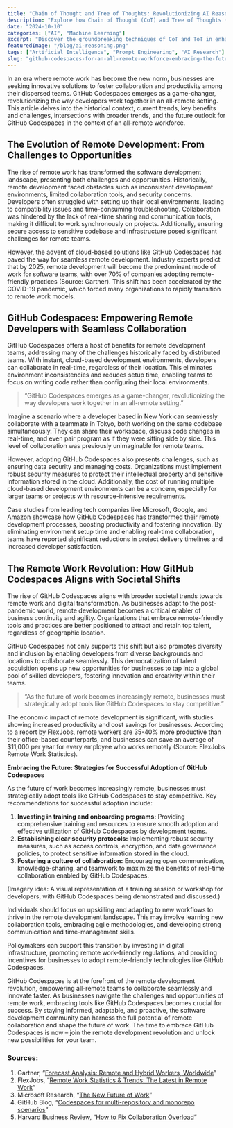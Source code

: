 ```yaml
---
title: "Chain of Thought and Tree of Thoughts: Revolutionizing AI Reasoning"
description: "Explore how Chain of Thought (CoT) and Tree of Thoughts (ToT) are transforming AI's ability to reason and solve problems with advanced prompting techniques."
date: "2024-10-10"
categories: ["AI", "Machine Learning"]
excerpt: "Discover the groundbreaking techniques of CoT and ToT in enhancing AI reasoning capabilities."
featuredImage: "/blog/ai-reasoning.png"
tags: ["Artificial Intelligence", "Prompt Engineering", "AI Research"]
slug: "github-codespaces-for-an-all-remote-workforce-embracing-the-future-of-collaborative-development"
---
```


In an era where remote work has become the new norm, businesses are seeking innovative solutions to foster collaboration and productivity among their dispersed teams. GitHub Codespaces emerges as a game-changer, revolutionizing the way developers work together in an all-remote setting. This article delves into the historical context, current trends, key benefits and challenges, intersections with broader trends, and the future outlook for GitHub Codespaces in the context of an all-remote workforce.

## The Evolution of Remote Development: From Challenges to Opportunities

The rise of remote work has transformed the software development landscape, presenting both challenges and opportunities. Historically, remote development faced obstacles such as inconsistent development environments, limited collaboration tools, and security concerns. Developers often struggled with setting up their local environments, leading to compatibility issues and time-consuming troubleshooting. Collaboration was hindered by the lack of real-time sharing and communication tools, making it difficult to work synchronously on projects. Additionally, ensuring secure access to sensitive codebase and infrastructure posed significant challenges for remote teams.

However, the advent of cloud-based solutions like GitHub Codespaces has paved the way for seamless remote development. Industry experts predict that by 2025, remote development will become the predominant mode of work for software teams, with over 70% of companies adopting remote-friendly practices (Source: Gartner). This shift has been accelerated by the COVID-19 pandemic, which forced many organizations to rapidly transition to remote work models.

## GitHub Codespaces: Empowering Remote Developers with Seamless Collaboration

GitHub Codespaces offers a host of benefits for remote development teams, addressing many of the challenges historically faced by distributed teams. With instant, cloud-based development environments, developers can collaborate in real-time, regardless of their location. This eliminates environment inconsistencies and reduces setup time, enabling teams to focus on writing code rather than configuring their local environments.

> “GitHub Codespaces emerges as a game-changer, revolutionizing the way developers work together in an all-remote setting.”

Imagine a scenario where a developer based in New York can seamlessly collaborate with a teammate in Tokyo, both working on the same codebase simultaneously. They can share their workspace, discuss code changes in real-time, and even pair program as if they were sitting side by side. This level of collaboration was previously unimaginable for remote teams.

However, adopting GitHub Codespaces also presents challenges, such as ensuring data security and managing costs. Organizations must implement robust security measures to protect their intellectual property and sensitive information stored in the cloud. Additionally, the cost of running multiple cloud-based development environments can be a concern, especially for larger teams or projects with resource-intensive requirements.

Case studies from leading tech companies like Microsoft, Google, and Amazon showcase how GitHub Codespaces has transformed their remote development processes, boosting productivity and fostering innovation. By eliminating environment setup time and enabling real-time collaboration, teams have reported significant reductions in project delivery timelines and increased developer satisfaction.

## The Remote Work Revolution: How GitHub Codespaces Aligns with Societal Shifts

The rise of GitHub Codespaces aligns with broader societal trends towards remote work and digital transformation. As businesses adapt to the post-pandemic world, remote development becomes a critical enabler of business continuity and agility. Organizations that embrace remote-friendly tools and practices are better positioned to attract and retain top talent, regardless of geographic location.

GitHub Codespaces not only supports this shift but also promotes diversity and inclusion by enabling developers from diverse backgrounds and locations to collaborate seamlessly. This democratization of talent acquisition opens up new opportunities for businesses to tap into a global pool of skilled developers, fostering innovation and creativity within their teams.

> “As the future of work becomes increasingly remote, businesses must strategically adopt tools like GitHub Codespaces to stay competitive.”

The economic impact of remote development is significant, with studies showing increased productivity and cost savings for businesses. According to a report by FlexJobs, remote workers are 35-40% more productive than their office-based counterparts, and businesses can save an average of $11,000 per year for every employee who works remotely (Source: FlexJobs Remote Work Statistics).

**Embracing the Future: Strategies for Successful Adoption of GitHub Codespaces**

As the future of work becomes increasingly remote, businesses must strategically adopt tools like GitHub Codespaces to stay competitive. Key recommendations for successful adoption include:

1. **Investing in training and onboarding programs:** Providing comprehensive training and resources to ensure smooth adoption and effective utilization of GitHub Codespaces by development teams.
2. **Establishing clear security protocols:** Implementing robust security measures, such as access controls, encryption, and data governance policies, to protect sensitive information stored in the cloud.
3. **Fostering a culture of collaboration:** Encouraging open communication, knowledge-sharing, and teamwork to maximize the benefits of real-time collaboration enabled by GitHub Codespaces.

(Imagery idea: A visual representation of a training session or workshop for developers, with GitHub Codespaces being demonstrated and discussed.)

Individuals should focus on upskilling and adapting to new workflows to thrive in the remote development landscape. This may involve learning new collaboration tools, embracing agile methodologies, and developing strong communication and time-management skills.

Policymakers can support this transition by investing in digital infrastructure, promoting remote work-friendly regulations, and providing incentives for businesses to adopt remote-friendly technologies like GitHub Codespaces.

GitHub Codespaces is at the forefront of the remote development revolution, empowering all-remote teams to collaborate seamlessly and innovate faster. As businesses navigate the challenges and opportunities of remote work, embracing tools like GitHub Codespaces becomes crucial for success. By staying informed, adaptable, and proactive, the software development community can harness the full potential of remote collaboration and shape the future of work. The time to embrace GitHub Codespaces is now – join the remote development revolution and unlock new possibilities for your team.

### Sources:

1. Gartner, “[Forecast Analysis: Remote and Hybrid Workers, Worldwide](https://www.gartner.com/en/documents/4002170)”
2. FlexJobs, “[Remote Work Statistics & Trends: The Latest in Remote Work](https://www.flexjobs.com/blog/post/remote-work-statistics/)”
3. Microsoft Research, “[The New Future of Work](https://www.microsoft.com/en-us/research/project/the-new-future-of-work/)”
4. GitHub Blog, “[Codespaces for multi-repository and monorepo scenarios](https://github.blog/2022-04-20-codespaces-multi-repository-monorepo-scenarios/)”
5. Harvard Business Review, “[How to Fix Collaboration Overload](https://hbr.org/2022/12/how-to-fix-collaboration-overload)”
